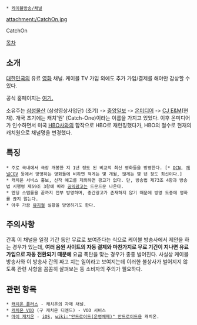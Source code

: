  * [[케이블방송/채널]]
attachment:/CatchOn.jpg

CatchOn

[[목차]]

== 소개 ==
[[대한민국]]의 유료 [[영화]] 채널. 케이블 TV 가입 외에도 추가 가입/결제를 해야만 감상할 수 있다.

공식 홈페이지는 [http://ch.interest.me/catchon 여기.]

소유주는 [[삼성물산]] (삼성영상사업단) (초기) -> [[중앙일보]] -> [[온미디어]] -> [[CJ E&M]](현재). 개국 초기에는 캐치'원' (Catch-One)이라는 이름을 가지고 있었다. 이후 온미디어가 인수하면서 미국 [[HBO]]사와의 합작으로 HBO로 재런칭했다가, HBO의 철수로 현재의 캐치원으로 채널명을 변경했다.

== 특징 ==
 * 주로 국내에서 극장 개봉한 지 1년 정도 된 비교적 최신 영화들을 방영한다. [* [[OCN]], [[채널CGV]] 등에서 방영하는 영화들에 비하면 적게는 몇 개월, 많게는 몇 년 정도 최신이다.]
 * 캐치온 서비스 홍보, 신작 예고를 제외하면 광고가 없다. 단, 방송법 제73조 4항과 방송법 시행령 제59조 3항에 따라 [[공익광고]]는 드문드문 나온다.
 * 엔딩 스탭롤을 끝까지 전부 방영하며, 중간광고가 존재하지 않기 때문에 방영 도중에 영화를 끊지 않는다.
 * 아주 가끔 [[뮤지컬]] 실황을 방영하기도 한다.

== 주의사항 ==
간혹 이 채널을 일정 기간 동안 무료로 보여준다는 식으로 케이블 방송사에서 제안을 하는 경우가 있는데, '''여러 음원 사이트의 자동 결제와 마찬가지로 무료 기간이 지나면 유료 가입으로 자동 전환되기 때문에''' 요금 폭탄을 맞는 경우가 종종 벌어진다. 사실상 케이블 방송사와 이 방송사 간의 짜고 치는 일이라고 보여지는데 이러한 불상사가 벌어지지 않도록 관련 사항을 꼼꼼히 살펴보는 등 소비자의 주의가 필요하다.

== 관련 항목 ==
 * [[캐치온 플러스]] - 캐치온의 자매 채널.
 * [[캐치온 VOD]] (구 캐치온 디멘드) - VOD 서비스
 * [[마이 캐치온]] - [[iOS]], [[wiki:"안드로이드(운영체제)" 안드로이드]]용 캐치온.
